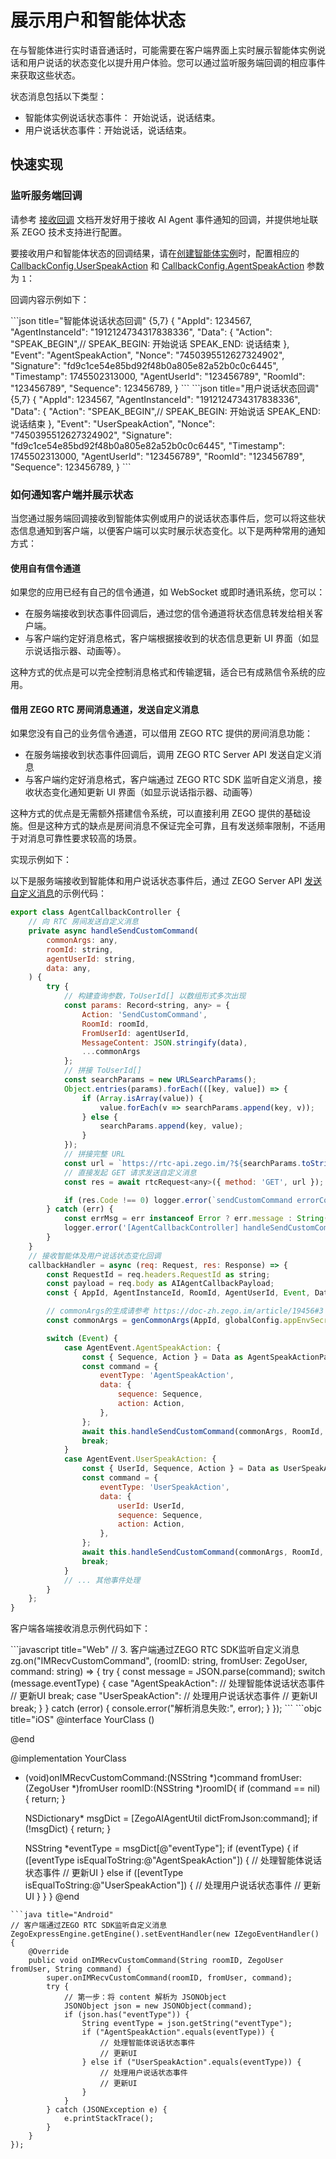 # 展示用户和智能体状态

在与智能体进行实时语音通话时，可能需要在客户端界面上实时展示智能体实例说话和用户说话的状态变化以提升用户体验。您可以通过监听服务端回调的相应事件来获取这些状态。

状态消息包括以下类型：

- 智能体实例说话状态事件： 开始说话，说话结束。
- 用户说话状态事件：开始说话，说话结束。

## 快速实现

### 监听服务端回调

请参考 [接收回调](./../Callbacks/Receiving%20Callback.mdx) 文档开发好用于接收 AI Agent 事件通知的回调，并提供地址联系 ZEGO 技术支持进行配置。
<Note title="说明">

要接收用户和智能体状态的回调结果，请在[创建智能体实例](./../API%20reference/Agent%20Instance%20Management/Create%20Agent%20instance.mdx)时，配置相应的 [CallbackConfig.UserSpeakAction](./../API%20reference/Agent%20Instance%20Management/Create%20Agent%20instance.mdx#callbackconfig) 和 [CallbackConfig.AgentSpeakAction](./../API%20reference/Agent%20Instance%20Management/Create%20Agent%20instance.mdx#callbackconfig) 参数为 `1`：

</Note>

回调内容示例如下：

<CodeGroup>
```json title="智能体说话状态回调" {5,7}
{
    "AppId": 1234567,
    "AgentInstanceId": "1912124734317838336",
    "Data": {
        "Action": "SPEAK_BEGIN",// SPEAK_BEGIN: 开始说话 SPEAK_END: 说话结束
    },
    "Event": "AgentSpeakAction",
    "Nonce": "7450395512627324902",
    "Signature": "fd9c1ce54e85bd92f48b0a805e82a52b0c0c6445",
    "Timestamp": 1745502313000,
    "AgentUserId": "123456789",
    "RoomId": "123456789",
    "Sequence": 123456789,
}
```
```json title="用户说话状态回调" {5,7}
{
    "AppId": 1234567,
    "AgentInstanceId": "1912124734317838336",
    "Data": {
        "Action": "SPEAK_BEGIN",// SPEAK_BEGIN: 开始说话 SPEAK_END: 说话结束
    },
    "Event": "UserSpeakAction",
    "Nonce": "7450395512627324902",
    "Signature": "fd9c1ce54e85bd92f48b0a805e82a52b0c0c6445",
    "Timestamp": 1745502313000,
    "AgentUserId": "123456789",
    "RoomId": "123456789",
    "Sequence": 123456789,
}
```
</CodeGroup>

### 如何通知客户端并展示状态

当您通过服务端回调接收到智能体实例或用户的说话状态事件后，您可以将这些状态信息通知到客户端，以便客户端可以实时展示状态变化。以下是两种常用的通知方式：

#### 使用自有信令通道

如果您的应用已经有自己的信令通道，如 WebSocket 或即时通讯系统，您可以：

- 在服务端接收到状态事件回调后，通过您的信令通道将状态信息转发给相关客户端。
- 与客户端约定好消息格式，客户端根据接收到的状态信息更新 UI 界面（如显示说话指示器、动画等）。

这种方式的优点是可以完全控制消息格式和传输逻辑，适合已有成熟信令系统的应用。

#### 借用 ZEGO RTC 房间消息通道，发送自定义消息

如果您没有自己的业务信令通道，可以借用 ZEGO RTC 提供的房间消息功能：

- 在服务端接收到状态事件回调后，调用 ZEGO RTC Server API 发送自定义消息
- 与客户端约定好消息格式，客户端通过 ZEGO RTC SDK 监听自定义消息，接收状态变化通知更新 UI 界面（如显示说话指示器、动画等）

这种方式的优点是无需额外搭建信令系统，可以直接利用 ZEGO 提供的基础设施。但是这种方式的缺点是房间消息不保证完全可靠，且有发送频率限制，不适用于对消息可靠性要求较高的场景。


实现示例如下：
<Tabs>
<Tab title="服务端">

以下是服务端接收到智能体和用户说话状态事件后，通过 ZEGO Server API [发送自定义消息](https://doc-zh.zego.im/article/19553)的示例代码：


```javascript {27-30,47-72}
export class AgentCallbackController {
    // 向 RTC 房间发送自定义消息
    private async handleSendCustomCommand(
        commonArgs: any,
        roomId: string,
        agentUserId: string,
        data: any,
    ) {
        try {
            // 构建查询参数，ToUserId[] 以数组形式多次出现
            const params: Record<string, any> = {
                Action: 'SendCustomCommand',
                RoomId: roomId,
                FromUserId: agentUserId,
                MessageContent: JSON.stringify(data),
                ...commonArgs
            };
            // 拼接 ToUserId[]
            const searchParams = new URLSearchParams();
            Object.entries(params).forEach(([key, value]) => {
                if (Array.isArray(value)) {
                    value.forEach(v => searchParams.append(key, v));
                } else {
                    searchParams.append(key, value);
                }
            });
            // 拼接完整 URL
            const url = `https://rtc-api.zego.im/?${searchParams.toString()}`;
            // 直接发起 GET 请求发送自定义消息
            const res = await rtcRequest<any>({ method: 'GET', url });

            if (res.Code !== 0) logger.error(`sendCustomCommand errorCode: ${res.Code}, errorMessage: ${res.Message}`);
        } catch (err) {
            const errMsg = err instanceof Error ? err.message : String(err);
            logger.error('[AgentCallbackController] handleSendCustomCommand error:' + errMsg);
        }
    }
    // 接收智能体及用户说话状态变化回调
    callbackHandler = async (req: Request, res: Response) => {
        const RequestId = req.headers.RequestId as string;
        const payload = req.body as AIAgentCallbackPayload;
        const { AppId, AgentInstanceId, RoomId, AgentUserId, Event, Data } = payload;

        // commonArgs的生成请参考 https://doc-zh.zego.im/article/19456#3
        const commonArgs = genCommonArgs(AppId, globalConfig.appEnvSecretMap[AppId]);

        switch (Event) {
            case AgentEvent.AgentSpeakAction: {
                const { Sequence, Action } = Data as AgentSpeakActionPayload;
                const command = {
                    eventType: 'AgentSpeakAction',
                    data: {
                        sequence: Sequence,
                        action: Action,
                    },
                };
                await this.handleSendCustomCommand(commonArgs, RoomId, AgentInstanceId, command);
                break;
            }
            case AgentEvent.UserSpeakAction: {
                const { UserId, Sequence, Action } = Data as UserSpeakActionPayload;
                const command = {
                    eventType: 'UserSpeakAction',
                    data: {
                        userId: UserId,
                        sequence: Sequence,
                        action: Action,
                    },
                };
                await this.handleSendCustomCommand(commonArgs, RoomId, AgentInstanceId, command);
                break;
            }
            // ... 其他事件处理
        }
    };
}
```

</Tab>
<Tab title="客户端">

客户端各端接收消息示例代码如下：

<CodeGroup>
```javascript title="Web"
// 3. 客户端通过ZEGO RTC SDK监听自定义消息
    zg.on("IMRecvCustomCommand", (roomID: string, fromUser: ZegoUser, command: string) => {
      try {
        const message = JSON.parse(command);
        switch (message.eventType) {
          case "AgentSpeakAction":
            // 处理智能体说话状态事件
            // 更新UI
            break;
          case "UserSpeakAction":
            // 处理用户说话状态事件
            // 更新UI
            break;
        }
      } catch (error) {
        console.error("解析消息失败:", error);
      }
    });
```
```objc title="iOS"
@interface YourClass () <ZegoEventHandler>

@end

@implementation YourClass

- (void)onIMRecvCustomCommand:(NSString *)command
                     fromUser:(ZegoUser *)fromUser
                       roomID:(NSString *)roomID{
    if (command == nil) {
        return;
    }
    
    NSDictionary* msgDict = [ZegoAIAgentUtil dictFromJson:command];
    if (!msgDict) {
        return;
    }
    
    NSString *eventType = msgDict[@"eventType"];
    if (eventType) {
        if ([eventType isEqualToString:@"AgentSpeakAction"]) {
            // 处理智能体说话状态事件
            // 更新UI
        } else if ([eventType isEqualToString:@"UserSpeakAction"]) {
            // 处理用户说话状态事件
            // 更新UI
        }
    } 
}
@end
```
```java title="Android"
// 客户端通过ZEGO RTC SDK监听自定义消息
ZegoExpressEngine.getEngine().setEventHandler(new IZegoEventHandler() {
    @Override
    public void onIMRecvCustomCommand(String roomID, ZegoUser fromUser, String command) {
        super.onIMRecvCustomCommand(roomID, fromUser, command);
        try {
            // 第一步：将 content 解析为 JSONObject
            JSONObject json = new JSONObject(command);
            if (json.has("eventType")) {
                String eventType = json.getString("eventType");
                if ("AgentSpeakAction".equals(eventType)) {
                    // 处理智能体说话状态事件
                    // 更新UI
                } else if ("UserSpeakAction".equals(eventType)) {
                    // 处理用户说话状态事件
                    // 更新UI
                }
            }
        } catch (JSONException e) {
            e.printStackTrace();
        }
    }
});
```
</CodeGroup>

</Tab>
</Tabs>
